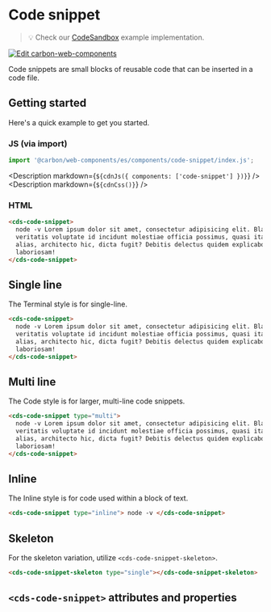 
# Code snippet

> 💡 Check our
> [CodeSandbox](https://codesandbox.io/s/github/carbon-design-system/carbon-for-ibm-dotcom/tree/feat/main/packages/carbon-web-components/examples/codesandbox/basic/components/code-snippet)
> example implementation.

[![Edit carbon-web-components](https://codesandbox.io/static/img/play-codesandbox.svg)](https://codesandbox.io/s/github/carbon-design-system/carbon-for-ibm-dotcom/tree/feat/main/packages/carbon-web-components/examples/codesandbox/basic/components/code-snippet)

Code snippets are small blocks of reusable code that can be inserted in a code
file.

## Getting started

Here's a quick example to get you started.

### JS (via import)

```javascript
import '@carbon/web-components/es/components/code-snippet/index.js';
```

<Description markdown={`${cdnJs({ components: ['code-snippet'] })}`} />
<Description markdown={`${cdnCss()}`} />

### HTML

```html
<cds-code-snippet>
  node -v Lorem ipsum dolor sit amet, consectetur adipisicing elit. Blanditiis,
  veritatis voluptate id incidunt molestiae officia possimus, quasi itaque
  alias, architecto hic, dicta fugit? Debitis delectus quidem explicabo vitae
  laboriosam!
</cds-code-snippet>
```

## Single line

The Terminal style is for single-line.

```html
<cds-code-snippet>
  node -v Lorem ipsum dolor sit amet, consectetur adipisicing elit. Blanditiis,
  veritatis voluptate id incidunt molestiae officia possimus, quasi itaque
  alias, architecto hic, dicta fugit? Debitis delectus quidem explicabo vitae
  laboriosam!
</cds-code-snippet>
```

## Multi line

The Code style is for larger, multi-line code snippets.

```html
<cds-code-snippet type="multi">
  node -v Lorem ipsum dolor sit amet, consectetur adipisicing elit. Blanditiis,
  veritatis voluptate id incidunt molestiae officia possimus, quasi itaque
  alias, architecto hic, dicta fugit? Debitis delectus quidem explicabo vitae
  laboriosam!
</cds-code-snippet>
```

## Inline

The Inline style is for code used within a block of text.

```html
<cds-code-snippet type="inline"> node -v </cds-code-snippet>
```

## Skeleton

For the skeleton variation, utilize `<cds-code-snippet-skeleton>`.

```html
<cds-code-snippet-skeleton type="single"></cds-code-snippet-skeleton>
```

## `<cds-code-snippet>` attributes and properties

<Props of="cds-code-snippet" />
